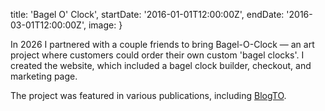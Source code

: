 
  title: 'Bagel O\' Clock',
  startDate: '2016-01-01T12:00:00Z',
  endDate: '2016-03-01T12:00:00Z',
  image: <PostImage blur src={BagelOClock} alt="Bagel O' Clock" />
}

In 2026 I partnered with a couple friends to bring Bagel-O-Clock — an art
project where customers could order their own custom 'bagel clocks'. I created the
website, which included a bagel clock builder, checkout, and marketing page.

The project was featured in various publications, including
[BlogTO](https://www.blogto.com/eat_drink/2016/01/now_you_can_order_a_custom_bagel_clock_in_toronto/).

